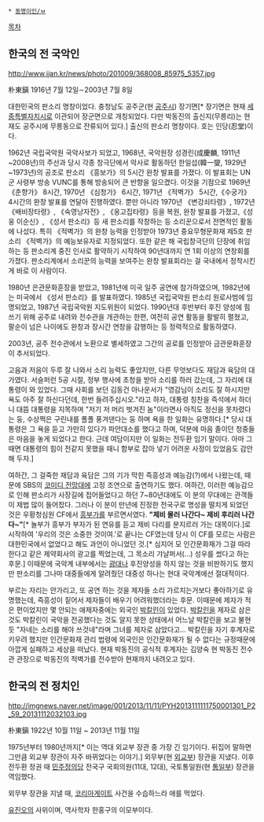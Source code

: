  * [[동명이인/ㅂ]]

[[목차]]
== 한국의 전 국악인 == 
http://www.jjan.kr/news/photo/201009/368008_85975_5357.jpg

朴東鎭
1916년 7월 12일∼2003년 7월 8일

대한민국의 판소리 명창이었다. 충청남도 공주군(현 [[공주시]]) 장기면[* 장기면은 현재 [[세종특별자치시]]로 이관되어 장군면으로 개칭되었다. 다만 박동진의 출신지(무릉리)는 현재도 공주시에 무릉동으로 잔류되어 있다.] 출신의 판소리 명창이다. 호는 인당(忍堂)이다. 

1962년 국립국악원 국악사보가 되었고, 1968년, 국악원장 성경린(成慶麟, 1911년~2008년)의 주선과 당시 각종 창극단에서 악사로 활동하던 한일섭(韓一燮, 1929년~1973년)의 공조로 판소리 《흥보가》의 5시간 완창 발표를 가졌다. 이 발표회는 UN군 사령부 방송 VUNC를 통해 방송되어 큰 반향을 일으켰다. 이것을 기점으로 1969년 《춘향가》 8시간, 1970년 《심청가》 6시간, 1971년 《적벽가》 5시간,《수궁가》 4시간의 완창 발표를 연달아 진행하였다. 뿐만 아니라 1970년 《변강쇠타령》, 1972년 《배비장타령》, 《숙영낭자전》, 《옹고집타령》등을 복원, 완창 발표를 가졌고,《성웅 이순신》, 《성서 판소리》등 새 판소리를 작창하는 등 소리꾼으로서 전면적인 활동에 나섰다. 특히 《적벽가》의 완창 능력을 인정받아 1973년 중요무형문화재 제5호 판소리 《적벽가》의 예능보유자로 지정되었다. 또한 같은 해 국립창극단의 단장에 취임하는 등 판소리계 중진 인사로 활약하기 시작하여 90년대까지 연 1회 이상의 연창회를 가졌다. 판소리계에서 소리꾼의 능력을 보여주는 완창 발표회라는 걸 국내에서 정착시킨 게 바로 이 사람이다.

1980년 은관문화훈장을 받았고, 1981년에 미국 일주 공연에 참가하였으며, 1982년에는 미국에서 《성서 판소리》를 발표하였다. 1985년 국립국악원 판소리 원로사범에 임명되었고, 1987년 국립국악원 지도위원이 되었다. 1990년대 후반부터 후진 양성에 힘쓰기 위해 공주로 내려와 전수관을 개관하는 한편, 여전히 공연 활동을 활발히 펼쳤고, 팔순이 넘은 나이에도 완창과 장시간 연창을 감행하는 등 정력적으로 활동하였다. 

2003년, 공주 전수관에서 노환으로 별세하였고 그간의 공로를 인정받아 금관문화훈장이 추서되었다.

고음과 저음이 두루 잘 나와서 소리 능력도 좋았지만, 다른 무엇보다도 재담과 육담의 대가였다. 서슬퍼런 5공 시절, 정부 행사에 초청을 받아 소리를 하러 갔는데, 그 자리에 대통령이 와 있었다. 그때 사회를 보던 김동건 아나운서가 "영감님이 소리도 잘 하시지만 욕도 아주 잘 하신다던데, 한번 들려주십시오."라고 하자, 대통령 칭찬을 즉석에서 하더니 대뜸 대통령을 지목하며 "저기 저 머리 벗겨진 놈"이라면사 아직도 정신을 못차렸다는 둥, 수상쩍은 구린내를 폴폴 풍겨댄다는 둥 하며 욕을 한 일화는 유명하다.[* 당시 대통령은 그 욕을 듣고 가만히 있다가 파안대소를 했다고 하며, 덕분에 마음 졸이던 청중들은 마음을 놓게 되었다고 한다. 근데 여담이지만 이 일화는 전두환 임기 말이다. 아마 그때면 대통령의 힘이 전같지 못했을 때니 함부로 잡아 넣기 어려운 사정이 있었음도 감안해 두자.]

{{{#!html
<iframe width="420" height="315" src="//www.youtube.com/embed/SSusJ9j58gU" frameborder="0" allowfullscreen></iframe>
}}}

여하간, 그 걸죽한 재담과 육담은 그의 기가 막힌 즉흥성과 예능감(?)에서 나왔는데, 때문에 SBS의 [[코미디 전망대]]에 고정 조연으로 출연하기도 했다. 여하간, 이러한 예능감으로 인해 판소리가 사장길에 접어들었다고 하던 7~80년대에도 이 분의 무대에는 관객들이 제법 많이 들어찼다. 그러나 이 분이 만년에 진정한 전국구로 명성을 떨치게 되었던 것은 우황청심원 CF에서 [[흥부가]]를 부르면서였다. '''"제비 몰러 나간다~ 제비 후리러 나간다~"'''[* 놀부가 흥부가 부자가 된 연유를 듣고 제비 다리를 분지르러 가는 대목이다.]로 시작하여 '우리의 것은 소중한 것이여.'로 끝나는 CF였는데 당시 이 CF를 모르는 사람은 대한민국에서 없었다고 해도 과언이 아니었던 것.[* 심지어 모 인간문화재가 그걸 따라한다고 같은 제약회사의 광고를 찍었는데, 그 목소리 갸냘퍼서(...) 성우를 썼다고 하는 후문.] 이때문에 국악계 내부에서는 [[광대]]나 후진양성을 하지 않는 것을 비판하기도 했지만 판소리를 그나마 대중들에게 알려줬던 대중성 하나는 현대 국악계에선 절대적이다. 

부르는 자리는 안가리고, 또 공연 하는 것을 제자들 소리 가르치는거보다 좋아하기로 유명했는데, 즉흥성이 짙어서 제자들이 배우기 어려워했더라는 후문. 이때문에 제자가 적은 편이었지만 몇 안되는 애제자중에는 외국인 [[박칼린]]이 있었다. [[박칼린]]을 제자로 삼은 것도 박칼린이 국악을 전공했다는 것도 알지 못한 상태에서 어느날 박칼린을 보고 불현듯 "자네는 소리를 해야 쓰것네"라며 그녀를 제자로 삼았다고... 박칼린을 자기 후계자로 키우려 했지만 인간문화재 관리 법령에 외국인은 인간문화재가 될 수 없다는 규정때문에 아깝게 실패하고 세상을 떠났다. 현재 박동진의 공식적 후계자는 김양숙 현 박동진 전수관 관장으로 박동진의 적벽가를 전수받아 현재까지 내려오고 있다.

== 한국의 전 정치인 ==
http://imgnews.naver.net/image/001/2013/11/11/PYH2013111111750001301_P2_59_20131112032103.jpg

朴東鎭
1922년 10월 11일 ~ 2013년 11월 11일

1975년부터 1980년까지[* 이는 역대 외교부 장관 중 가장 긴 임기이다. 뒤집어 말하면 그만큼 외교부 장관이 자주 바뀌었다는 이야기.] 외무부(현 [[외교부]]) 장관을 지냈다. 이후 전두환 정권 때 [[민주정의당]] 전국구 국회의원(11대, 12대), 국토통일원(현 [[통일부]]) 장관을 역임했다. 

외무부 장관을 지낼 때, [[코리아게이트]] 사건을 수습하느라 애를 먹었다.

[[유진오]]의 사위이며, 역사학자 한홍구의 이모부이다.
